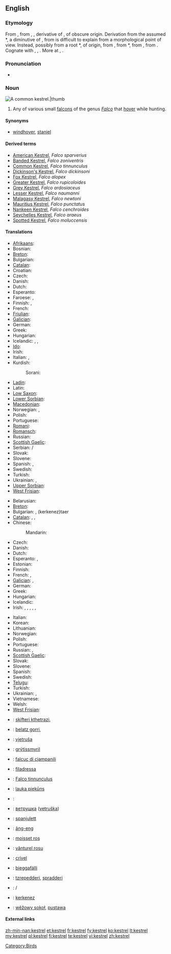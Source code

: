 ==English==

===Etymology===
From {{etyl|enm}} {{term|castrel||staniel, bird of prey|lang=enm}}, from {{etyl|frm}} {{term|cresserelle|lang=frm}}, {{term|crecerelle||bird of prey|lang=frm}}, derivative of {{term|crecelle||rattle, wooden reel|lang=frm}}, of obscure origin. Derivation from the assumed {{etyl|VL.|-}} *{{term||crepicella, *crepitacillum|lang=la}}, a diminutive of {{term|crepitaculum|lang=la}}, from {{term|crepitare||to crackle|lang=la}} is difficult to explain from a morphological point of view. Instead, possibly from a root *{{term||krek-, *krak-|to crack, rattle, creak, emit a bird cry|lang=frm}}, of {{etyl|gem}} origin, from {{etyl|dum}} {{term|craken|crāken|to creak, crack|lang=dum}}, from {{odt}} *{{term||krakōn|to crack, creak, emit a cry|lang=odt}}, from {{proto|Germanic|krakōjanan|to emit a cry, shout|lang=en}}, from {{proto|Indo-European|gArg-|to shout|lang=en}}. Cognate with {{goh}} {{term|krahhon|krahhōn|to make a sound, crash|lang=goh}}, {{ang}} {{term|cracian||to resound|lang=ang}}, {{frm}} {{term|craquer||to emit a repeated cry|tr=used of birds|lang=fr}}. More at {{l|en|creak}}, {{l|en|crack}}.

===Pronunciation===
* {{IPA|/'kɛstrəl/}}

===Noun===
[[Image:Common Kestrel 1.jpg|A common '''kestrel'''.|thumb]]
{{en-noun}}

# Any of various small [[falcon]]s of the genus ''[[Falco]]'' that [[hover]] while hunting.

====Synonyms====
* {{italbrac-colon|common kestrel}} [[windhover]], [[staniel]]

====Derived terms====
* [[American Kestrel]], ''Falco sparverius''
* [[Banded Kestrel]], ''Falco zoniventris''
* [[Common Kestrel]], ''Falco tinnunculus''
* [[Dickinson's Kestrel]], ''Falco dickinsoni''
* [[Fox Kestrel]], ''Falco alopex''
* [[Greater Kestrel]], ''Falco rupicoloides''
* [[Grey Kestrel]], ''Falco ardosiaceus''
* [[Lesser Kestrel]], ''Falco naumanni''
* [[Malagasy Kestrel]], ''Falco newtoni''
* [[Mauritius Kestrel]], ''Falco punctatus''
* [[Nankeen Kestrel]], ''Falco cenchroides''
* [[Seychelles Kestrel]], ''Falco araeus''
* [[Spotted Kestrel]], ''Falco moluccensis''

====Translations====
{{trans-top|any small falcon of genus ''Falco''}}
* [[Afrikaans]]: {{t-|af|valk|xs=Afrikaans}}
* Bosnian: {{t-|bs|sokol|m}}
* [[Breton]]: {{t-|br|falc'hun|xs=Breton}}
* Bulgarian: {{t+|bg|сокол|m}}
* [[Catalan]]: {{t-|ca|falcó|m}}
* Croatian: {{t-|hr|sokol|m}}
* Czech: {{t-|cs|poštolka|f}}
* Danish: {{t-|da|falk|c}}
* Dutch: {{t+|nl|valk|m}}
* Esperanto: {{t-|eo|falko|xs=Esperanto}}
* Faroese: {{t-|fo|falkur|m|xs=Faroese}}, {{t-|fo|smyril|m|xs=Faroese}}
* Finnish: {{t-|fi|jalohaukka}}, {{t+|fi|haukka}}
* French: {{t+|fr|faucon|m}}
* [[Friulian]]: {{tø|fur|falcon|m|xs=Friulian}}
* [[Galician]]: {{t-|gl|falcón|m|xs=Galician}}
* German: {{t+|de|Falke|m}}
* Greek: {{t|el|κιρκινέζι|n|tr=kirkινéζι}}
* Hungarian: {{t-|hu|vércse}}
* Icelandic: {{t+|is|fálki|m}}, {{t+|is|haukur}}, {{t+|is|valur}}
* [[Ido]]: {{t+|io|falkono|xs=Ido}}
* Irish: {{t+|ga|pocaire gaoithe|m|xs=Irish}}
* Italian: {{t+|it|falco|m}}, {{t-|it|falcone|m}}
* Kurdish:
*: Sorani: {{t-|ku|شاهین|tr=shAheen|sc=Arab}}
{{trans-mid}}
* [[Ladin]]: {{tø|lld|falcon|m|xs=Ladin}}
* Latin: {{t-|la|falco|m}}
* [[Low Saxon]]: {{t-|nds|Falk|m|xs=Low Saxon}}
* [[Lower Sorbian]]: {{tø|dsb|sokoł|m|xs=Lower Sorbian}}
* [[Macedonian]]: {{t-|mk|сокол|m|tr=sokol}}
* Norwegian: {{t-|no|falk}}, {{t-|no|hauk}}
* Polish: {{t+|pl|sokół|m}}
* Portuguese: {{t+|pt|falcão|m}}
* [[Romani]]: {{tø|rom|falkono|m|xs=Romani}}
* [[Romansch]]: {{t|rm|falcun|m|xs=Romansch}}
* Russian: {{t|ru|пустельга|tr=pustel'gá|sc=Cyrl}}
* [[Scottish Gaelic]]: {{t-|gd|speireag ruadh|f|xs=Scottish Gaelic}}
* Serbian: {{t-|sr|соко|sc=Cyrl}}/{{t-|sr|soko|m}}
* Slovak: {{t-|sk|sokol|m}}
* Slovene: {{t+|sl|sokol|f}}
* Spanish: {{t+|es|halcón|m}},
* Swedish: {{t+|sv|falk|c}}
* Turkish: {{t+|tr|kerkenez}}
* Ukrainian: {{t-|uk|сокіл|m|tr=sokil|xs=Ukrainian}}, {{t-|uk|сапсан|m|tr=sapsan|xs=Ukrainian}}
* [[Upper Sorbian]]: {{t-|hsb|sokoł|m|xs=Upper Sorbian}}
* [[West Frisian]]: {{t-|fy|falk|m|xs=West Frisian}}
{{trans-bottom}}

{{trans-top|''Falco tinnunculus''}}
* Belarusian: {{t|be|звычайнага пустальга|xs=Belarusian}}
* [[Breton]]: {{t|br|falc’hun logotaer|xs=Breton}}
* Bulgarian: {{t|bg|черношипа ветрушка|tr=černošipa vetruška}}, {{t|bg|керкенез}} (kerkenez)taer
* [[Catalan]]: {{t|ca|xoriguer|m}}, {{t|ca|xoriguer gros|m}}, {{t|ca|xoriguer comú|m}}
* Chinese:
*: Mandarin: {{t|cmn|一种鹰|sc=Hani}}
* Czech: {{t-|cs|poštolka obecná|f}}
* Danish: {{t|da|tårnfalk}}
* Dutch: {{t|nl|torenvalk|m}}
* Esperanto: {{t|eo|turfalko|xs=Esperanto}}, {{t|eo|kestrelo|xs=Esperanto}}
* Estonian: {{t|et|tuuletallaja}}
* Finnish: {{t-|fi|tuulihaukka}}
* French: {{t|fr|faucon crécerelle|m}}, {{t+|fr|crécerelle|f}}
* [[Galician]]: {{t|gl|lagarteiro|xs=Galician}}, {{t|gl|peneireiro|xs=Galician}}
* German: {{t+|de|Turmfalke|m}}
* Greek: {{t|el|βραχοκιρκίνεζο|n|tr=brachokirkínezo}}
* Hungarian: {{t+|hu|vörös vércse}}
* Icelandic: {{t+|is|turnfálki}}
* Irish: {{t-|ga|bod gaoithe|m|xs=Irish}}, {{t-|ga|bodaire gaoithe|m|xs=Irish}}, {{t+|ga|pocaire gaoithe|m|xs=Irish}}, {{t-|ga|pocaire gaoithe coiteann|m|xs=Irish}}, {{t-|ga|seabhac buí|m|xs=Irish}}, {{t-|ga|seabhac gaoithe|m|xs=Irish}}
{{trans-mid}}
* Italian: {{t-|it|gheppio|m}}
* Korean: {{t-|ko|황조롱이|tr=hwangjorongi|sc=Hang}}
* Lithuanian: {{t+|lt|pelėsakalis|xs=Lithuanian}}
* Norwegian: {{t|no|tårnfalk}}
* Polish: {{t+|pl|pustułka|f}}
* Portuguese: {{t|pt|peneireiro-vulgar|m}}
* Russian: {{t|ru|пустельга обыкновенная|f|tr=pust'el'gá obyknov'énnaja}}, {{t|ru|пустельга|f|tr=pust'el'gá}}
* [[Scottish Gaelic]]: {{t-|gd|clamhan ruadh|m|xs=Scottish Gaelic}}
* Slovak: {{t|sk|sokol myšiar}}
* Slovene: {{t|sl|navádna postôvka|f}}
* Spanish: {{t-|es|cernícalo común|m}}
* Swedish: {{t+|sv|tornfalk|c}}
* [[Telugu]]: {{t|te|నామవాచకం}}
* Turkish: {{t|tr|bayağı kerkenez}}
* Ukrainian: {{t|uk|боривiтер|tr=boriviter|xs=Ukrainian}}, {{t|uk|постiльга|tr=postil'ga|xs=Ukrainian}}
* Vietnamese: {{t|vi|chim cắt|xs=Vietnamese}}
* Welsh: {{t|cy|cudyll coch|xs=Welsh}}
* [[West Frisian]]: {{t-|fy|reade wikel|xs=West Frisian}}
{{trans-bottom}}

{{checktrans-top}}
* {{ttbc|Albanian}}: [[skifteri kthetrazi]], {{t|sq|petriti|xs=Albanian}}
* {{ttbc|Basque}}: [[belatz gorri]], {{t|eu|belatz handi|xs=Basque}}
* {{ttbc|Croatian}}: [[vjetruša]]
* {{ttbc|Faroese}}: [[grýtissmyril]]
* {{ttbc|Friulian}}: [[falcuç di cjampanili]]
* {{ttbc|Ladin}}: [[filadressa]]
* {{ttbc|Latin}}: [[Falco tinnunculus]] {{m}} <!-- It's "scientific", but is it Latin? I'd suppose that the Romans called kestrel sthg else.-->
* {{ttbc|Latvian}}: [[lauka piekūns]]
* {{ttbc|Lithuanian}}: {{t+|lt|sakalis|xs=Lithuanian}} <!-- de.wikt has sakalas -->
* {{ttbc|Macedonian}}: [[ветрушка]] ([[vetruška]])
{{checktrans-mid}}
* {{ttbc|Maltese}}: [[spanjulett]]
* {{ttbc|Min Nan}}: [[âng-eng]]
* {{ttbc|Occitan}}: [[moisset ros]]
* {{ttbc|Romanian}}: [[vânturel rosu]]
* {{ttbc|Romansch}}: [[crivel]]
* {{ttbc|Sami}}: [[bieggafálli]]
* {{ttbc|Sardinian}}: [[tzrepedderi]], [[spradderi]]
* {{ttbc|Serbian}}: {{t|sr|ветрушка|sc=Cyrl}}/{{t|sr|vetruška}}
* {{ttbc|Turkish}}: [[kerkenez]]
* {{ttbc|Upper Sorbian}}: [[wěžowy sokoł]], [[pustawa]]
{{trans-bottom}}

====External links====
{{projectlinks|pedia}}
{{projectlinks|disambig}}

[[Category:Birds]]

[[zh-min-nan:kestrel]]
[[et:kestrel]]
[[fr:kestrel]]
[[fy:kestrel]]
[[ko:kestrel]]
[[lt:kestrel]]
[[my:kestrel]]
[[pl:kestrel]]
[[fi:kestrel]]
[[te:kestrel]]
[[vi:kestrel]]
[[zh:kestrel]]